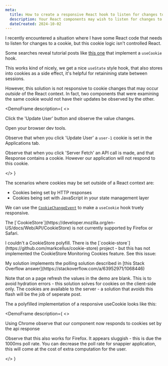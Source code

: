 ```yaml
---
meta:
  title: How to create a responsive React hook to listen for changes to cookies
  description: Your React components may wish to listen for changes to made to cookies, whether they were made by other React code, or HTTP requests or non-React JavaScript. The CookieStore API can help.
  dateCreated: 2024-10-02
---
```




I recently encountered a situation where I have some React code that needs to listen for changes to a cookie, but this cookie logic isn't controlled React. 

Some searches reveal tutorial posts like [this one](https://seraj.me/blog/useCookie-hook) that implement a `useCookie` hook. 

This works kind of nicely, we get a nice `useState` style hook, that also stores into cookies as a side effect, it's helpful for retainining state between sessions. 

However, this solution is not responsive to cookie changes that may occur _outside_ of the React context. In fact, two components that were examining the same cookie would not have their updates be observed by the other. 

<DemoFrame
  description={
    <>
    <p>Click the 'Update User' button and observe the value changes.</p>
    <p>Open your browser dev tools.</p>
    <p>Observe that when you click 'Update User' a `user-1` cookie is set in the Applications tab.</p>
    <p>Observe that when you click 'Server Fetch' an API call is made, and that Response contains a cookie. However our application will not respond to this cookie.</p>
    </>
  }
>
  <UserProfile1/>
</DemoFrame>

The scenarios where cookies may be set outside of a React context are: 

- Cookies being set by HTTP responses
- Cookies being set with JavaScript in your state management layer

We can use the [`CookieChangeEvent`](https://developer.mozilla.org/en-US/docs/Web/API/CookieChangeEvent) to make a `useCookie` hook truely responsive. 

<InfoPanel level="warning">
<p>The [`CookieStore`](https://developer.mozilla.org/en-US/docs/Web/API/CookieStore) is not currently supported by Firefox or Safari.</p>
<p><span>I couldn't a CookieStore polyfill. There is the [`cookie-store`](https://github.com/markcellus/cookie-store) project - but this has not implemented the CookieStore Monitoring Cookies feature. See this issue:</span> <GithubIssueLinkRsc issueLink="https://github.com/markcellus/cookie-store/issues/46" variant="inline"/></p>
<p>My solution implements the polling solution described in [this Stack Overflow answer](https://stackoverflow.com/a/63952971/1068446)</p>
<p>Note that on a page refresh the values in the demo are blank. This is to avoid hydration errors - this solution solves for cookies on the client-side only. The cookies are available to the server - a solution that avoids this flash will be the job of seperate post. </p>
</InfoPanel>


The a polyfilled implementation of a responsive useCookie looks like this: 

<GithubPermalinkRsc permalink="https://github.com/dwjohnston/cookies-and-react/blob/bdb11e2edd944c0b67c64e63a674a6a1e73a89ca/src/hooks/useCookieWithListenerPolyfilled.ts#L12-L133"/>



<DemoFrame
  description={
    <>
    <p>Using Chrome observe that our component now responds to cookies set by the api response</p>
    <p>Observe that this also works for Firefox. It appears sluggish - this is due the 1000ms poll rate. You can decrease the poll rate for snappier application, this will come at the cost of extra computation for the user.</p>
    </>
  }
>
  <UserProfile2/>
</DemoFrame>
